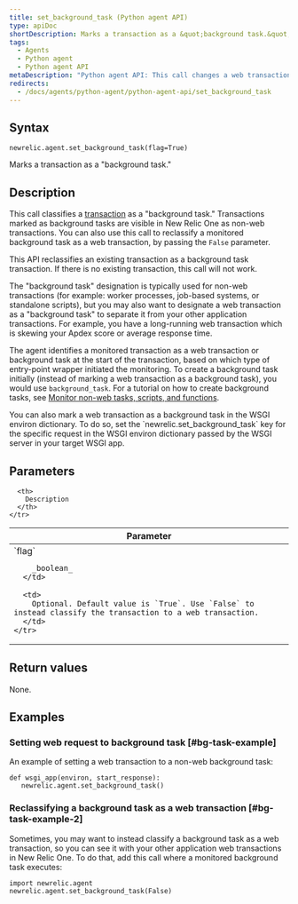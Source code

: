 ```yaml
---
title: set_background_task (Python agent API)
type: apiDoc
shortDescription: Marks a transaction as a &quot;background task.&quot;
tags:
  - Agents
  - Python agent
  - Python agent API
metaDescription: "Python agent API: This call changes a web transaction to a non-web "background task"."
redirects:
  - /docs/agents/python-agent/python-agent-api/set_background_task
---
```


## Syntax

```
newrelic.agent.set_background_task(flag=True)
```

Marks a transaction as a "background task."

## Description

This call classifies a [transaction](/docs/accounts-partnerships/education/getting-started-new-relic/glossary#transaction) as a "background task." Transactions marked as background tasks are visible in New Relic One as non-web transactions. You can also use this call to reclassify a monitored background task as a web transaction, by passing the `False` parameter.

This API reclassifies an existing transaction as a background task transaction. If there is no existing transaction, this call will not work.

The "background task" designation is typically used for non-web transactions (for example: worker processes, job-based systems, or standalone scripts), but you may also want to designate a web transaction as a "background task" to separate it from your other application transactions. For example, you have a long-running web transaction which is skewing your Apdex score or average response time.

The agent identifies a monitored transaction as a web transaction or background task at the start of the transaction, based on which type of entry-point wrapper initiated the monitoring. To create a background task initially (instead of marking a web transaction as a background task), you would use `background_task`. For a tutorial on how to create background tasks, see [Monitor non-web tasks, scripts, and functions](/docs/agents/python-agent/supported-features/python-background-tasks).

<Callout variant="tip">
  You can also mark a web transaction as a background task in the WSGI environ dictionary. To do so, set the `newrelic.set_background_task` key for the specific request in the WSGI environ dictionary passed by the WSGI server in your target WSGI app.
</Callout>

## Parameters

<table>
  <thead>
    <tr>
      <th width="25%">
        Parameter
      </th>

      <th>
        Description
      </th>
    </tr>
  </thead>

  <tbody>
    <tr>
      <td>
        `flag`

        _boolean_
      </td>

      <td>
        Optional. Default value is `True`. Use `False` to instead classify the transaction to a web transaction.
      </td>
    </tr>
  </tbody>
</table>

## Return values

None.

## Examples

### Setting web request to background task [#bg-task-example]

An example of setting a web transaction to a non-web background task:

```
def wsgi_app(environ, start_response):
   newrelic.agent.set_background_task()
```

### Reclassifying a background task as a web transaction [#bg-task-example-2]

Sometimes, you may want to instead classify a background task as a web transaction, so you can see it with your other application web transactions in New Relic One. To do that, add this call where a monitored background task executes:

```
import newrelic.agent
newrelic.agent.set_background_task(False)
```
